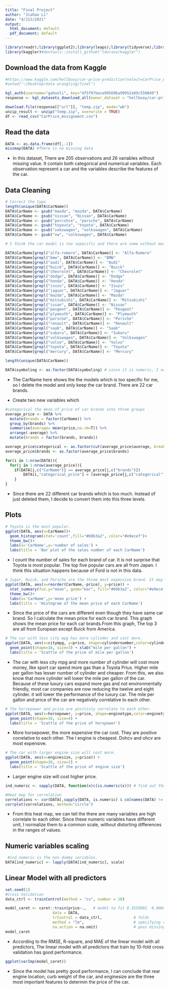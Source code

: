 ```yaml
---
title: "Final Project"
author: "Jiahao Li"
date: "4/212/2021"
output:
  html_document: default
  pdf_document: default
---
```



```r
library(readr);library(ggplot2);library(leaps);library(tidyverse);library(caret);library(faraway);library(MASS);library(modelr);library(magrittr);library(gplots);library(corrplot);library(Amelia)
library(kaggler)#devtools::install_github("ldurazo/kaggler")
```
## Download the data from Kaggle
```r
#https://www.kaggle.com/hellbuoy/car-price-prediction?select=CarPrice_Assignment.csv
#setwd("~/Desktop/data wrangling/final")

kgl_auth(username="gahooli", key="4f5f97bace99569ba99952a99c550049") 
response <- kgl_datasets_download_all(owner_dataset = "hellbuoy/car-price-prediction")#API

download.file(response[["url"]], "temp.zip", mode="wb")
unzip_result <- unzip("temp.zip", overwrite = TRUE)
df <- read_csv("CarPrice_Assignment.csv")
```

## Read the data
```r
DATA <- as.data.frame(df[,-1])
missmap(DATA) #There is no missing data
```

  + In this dataset, There are 205 observations and 26 variables without missing value. It contain both categorical and numerical variables. Each observation represent a car and the variables describe the features of the car.

## Data Cleaning 
```r
# Correct the typo
length(unique(DATA$CarName))
DATA$CarName <- gsub("maxda", "mazda", DATA$CarName)
DATA$CarName <- gsub("nissan", "Nissan", DATA$CarName)
DATA$CarName <- gsub("porcshce", "porsche", DATA$CarName)
DATA$CarName <- gsub("toyouta", "toyota", DATA$CarName)
DATA$CarName <- gsub("vokswagen", "volkswagen", DATA$CarName)
DATA$CarName <- gsub("vw", "volkswagen", DATA$CarName)

# I think the car model is too sepecific and there are some without model, so I decide to change them as car brand.

DATA$CarName[grepl("alfa-romero", DATA$CarName)] <- "Alfa-Romero"
DATA$CarName[grepl("bmw", DATA$CarName)] <- "BMW"
DATA$CarName[grepl("audi", DATA$CarName)] <- "Audi"
DATA$CarName[grepl("buick", DATA$CarName)] <- "Buick"
DATA$CarName[grepl("chevrolet", DATA$CarName)] <- "Chevrolet"
DATA$CarName[grepl("dodge", DATA$CarName)] <- "Dodge"
DATA$CarName[grepl("honda", DATA$CarName)] <- "Honda"
DATA$CarName[grepl("isuzu", DATA$CarName)] <- "Isuzu"
DATA$CarName[grepl("jaguar", DATA$CarName)] <- "Jaguar"
DATA$CarName[grepl("mazda", DATA$CarName)] <- "Mazda"
DATA$CarName[grepl("mitsubishi", DATA$CarName)] <- "Mitsubishi"
DATA$CarName[grepl("issan", DATA$CarName)] <- "Nissan"
DATA$CarName[grepl("peugeot", DATA$CarName)] <- "Peugeot"
DATA$CarName[grepl("plymouth", DATA$CarName)] <- "Plymouth"
DATA$CarName[grepl("porsche", DATA$CarName)] <- "Porsche"
DATA$CarName[grepl("renault", DATA$CarName)] <- "Renault"
DATA$CarName[grepl("saab", DATA$CarName)] <- "Saab"
DATA$CarName[grepl("subaru", DATA$CarName)] <- "Subaru"
DATA$CarName[grepl("volkswagen", DATA$CarName)] <- "Volkswagen"
DATA$CarName[grepl("volvo", DATA$CarName)] <- "Volvo"
DATA$CarName[grepl("toyota", DATA$CarName)] <- "Toyota"
DATA$CarName[grepl("mercury", DATA$CarName)] <- "Mercury"

length(unique(DATA$CarName))

DATA$symboling <- as.factor(DATA$symboling) # since it is numeric, I need to as.factor manually
```

  + The CarName here shows the the models which is too specific for me, so I delete the model and only keep the car brand. There are 22 car brands.

* Create two new variables which  
```r
#categorical the mean of price of car brands into three groups
average_price <- DATA %>% 
  mutate(brands = factor(CarName)) %>% 
  group_by(brands) %>%    
  summarise(average= mean(price,na.rm=T)) %>% 
  arrange(-average) %>%   
  mutate(brands = factor(brands, brands))

average_price$categorical <- as.factor(cut(average_price$average, breaks=c(0,10000,20000,40000), labels=c('normal','medium','luxury')))
average_price$brands <- as.factor(average_price$brands)

for(i in 1:nrow(DATA)){
  for(j in 1:nrow(average_price)){
    if(DATA[i,c("CarName")] == average_price[j,c("brands")])
        DATA[i,"categorical_price"] = (average_price[j,c("categorical")])
    }
}
```

  + Since there are 22 different car brands which is too much. Instead of just  deleted them, I decide to convert them into this three levels. 

## Plots
```r
# Toyota is the most popular.
ggplot(DATA, aes(x=CarName))+
  geom_histogram(stat='count',fill="#69b3a2", color="#e9ecef")+
  theme_bw()+
  labs(x='CarName',y='number of sales') +
  labs(title = 'Bar plot of the sales number of each CarName')
```

  + I count the number of sales for each brand of car. It is not surprise that Toyota is most popular. The top five popular cars are all from Japan. I think this situation happens because of Ford is not in this data.

```r
# Jugar, Buick, and Porsche are the three most expensive brand. It may be reason why they have low sales number.
ggplot(DATA, aes(x=reorder(CarName,-price), y=price)) + 
  stat_summary(fun.y="mean", geom="bar", fill="#69b3a2", color="#e9ecef") +
  theme_bw()+
  labs(x='CarName',y='mean price') +
  labs(title = 'Histogram of the mean price of each CarName')
```

  + Since the price of the cars are different even though they have same car brand. So  I calculate the mean price for each car brand. This graph shows the mean price for each car brands.From this graph, The top 3 are all from European except Buick from America.

```r
# The car with less city mpg has more cylinder and cost more.
ggplot(DATA, aes(x=citympg, y=price, shape=cylindernumber,color=cylindernumber)) +
  geom_point(shape=16, size=3) + xlab("mile per gallon") +
  labs(title = 'Scattle of the price of mile per gallon')
```

  + The car with less city mpg and more number of cylinder will cost more money, like sport car spend more gas than a Toyota Prius.  Higher mile per gallon has lesser number of cylinder and cheaper. From this, we also know that more cylinder will lower the mile per gallon of the car. Because of these luxury cars expand more gas and not environmentally friendly, most car companies are now reducing the twelve and eight cylinder.  it will lower the performance of the luxury car. The mile per gallon and price of the car are negatively correlative to each other.

```r
# The horsepower and price are positivly correlate to each other.
ggplot(DATA, aes(x=horsepower, y=price, shape=enginetype,color=enginetype)) +
  geom_point(shape=16, size=4) +
  labs(title = 'Scattle of the price of horspower')
```

  + More horsepower, the more expensive the car cost. They are positive correlative to each other. The l engine is cheapest.  Dohcv and ohcv are most expensive.

```r
# The car with larger engine size will cost more.
ggplot(DATA, aes(x=enginesize, y=price)) +
  geom_point(shape=16, size=2) +
  labs(title = 'Scattle of the price of engine size')
```

  + Larger engine size will cost higher price.

```r
ind_numeric <- sapply(DATA, function(x)c(is.numeric(x))) # find out the non dummy variables

#Heat map for correlation
correlations <- cor(DATA[,sapply(DATA, is.numeric) & colnames(DATA) != "id"])
corrplot(correlations, method="circle")
```

  + From this heat map, we can tell the there are many variables are high correlate to each other. Since these numeric variables have different unit, I normalize them to a common scale, without distorting differences in the ranges of values.


## Numeric variables scaling
```r
 #ind_numeric is the non dummy variables.
DATA[ind_numeric] <- lapply(DATA[ind_numeric], scale)
```


## Linear Model with all predictors
```r
set.seed(1)
#Cross Validation
data_ctrl <- trainControl(method = "cv", number = 10)

model_caret <- caret::train(price~.,   # model to fit 0.3555092  0.9060987  0.2556883
                     data = DATA,                        
                     trControl = data_ctrl,              # folds
                     method = "lm",                      # specifying regression model
                     na.action = na.omit)                # pass missing data to model - some models will handle this
model_caret
```

  + According to the RMSE, R-square, and MAE of the linear model with all predictors, The linear model with all predictors that train by 10-fold cross validation has good performance.

```r
ggplot(varImp(model_caret))
```

  + Since the model has pretty good performance, I can conclude that rear engine location, curb weight of the car, and enginesize are the three most important features to determin the price of the car.





